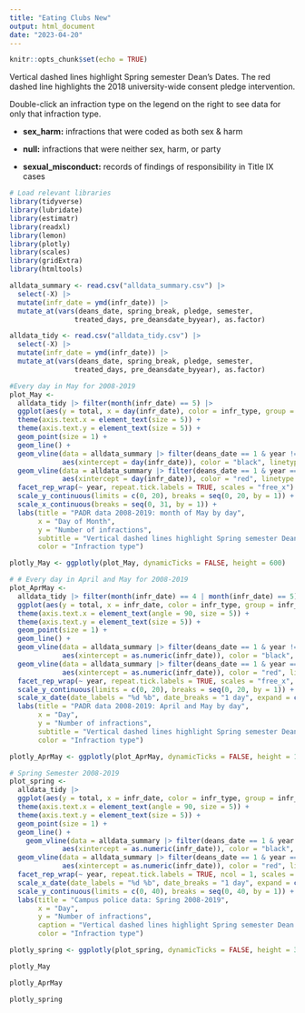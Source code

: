 ```yaml
---
title: "Eating Clubs New"
output: html_document
date: "2023-04-20"
---
```


```{=html}
<style type="text/css">
.main-container {
  max-width: 1800px;
  margin-left: auto;
  margin-right: auto;
}
</style>
```
```r
knitr::opts_chunk$set(echo = TRUE)
```

Vertical dashed lines highlight Spring semester Dean's Dates. The red dashed line highlights the 2018 university-wide consent pledge intervention.

Double-click an infraction type on the legend on the right to see data for only that infraction type.

-   **sex_harm:** infractions that were coded as both sex & harm

-   **null:** infractions that were neither sex, harm, or party

-   **sexual_misconduct:** records of findings of responsibility in Title IX cases

```r
# Load relevant libraries
library(tidyverse)
library(lubridate)
library(estimatr)
library(readxl)
library(lemon)
library(plotly)
library(scales)
library(gridExtra)
library(htmltools)

alldata_summary <- read.csv("alldata_summary.csv") |> 
  select(-X) |> 
  mutate(infr_date = ymd(infr_date)) |> 
  mutate_at(vars(deans_date, spring_break, pledge, semester, 
                treated_days, pre_deansdate_byyear), as.factor)

alldata_tidy <- read.csv("alldata_tidy.csv") |> 
  select(-X) |> 
  mutate(infr_date = ymd(infr_date)) |> 
  mutate_at(vars(deans_date, spring_break, pledge, semester, 
                treated_days, pre_deansdate_byyear), as.factor)

#Every day in May for 2008-2019
plot_May <- 
  alldata_tidy |> filter(month(infr_date) == 5) |> 
  ggplot(aes(y = total, x = day(infr_date), color = infr_type, group = infr_type)) +
  theme(axis.text.x = element_text(size = 5)) +
  theme(axis.text.y = element_text(size = 5)) +
  geom_point(size = 1) +
  geom_line() +
  geom_vline(data = alldata_summary |> filter(deans_date == 1 & year != 2018),
             aes(xintercept = day(infr_date)), color = "black", linetype = "dashed", linewidth = 0.5) +
  geom_vline(data = alldata_summary |> filter(deans_date == 1 & year == 2018),
             aes(xintercept = day(infr_date)), color = "red", linetype = "dashed", linewidth = 0.5) +
  facet_rep_wrap(~ year, repeat.tick.labels = TRUE, scales = "free_x") +
  scale_y_continuous(limits = c(0, 20), breaks = seq(0, 20, by = 1)) +
  scale_x_continuous(breaks = seq(0, 31, by = 1)) +
  labs(title = "PADR data 2008-2019: month of May by day",
       x = "Day of Month", 
       y = "Number of infractions",
       subtitle = "Vertical dashed lines highlight Spring semester Dean's Dates. The red dashed line highlights the 2018 university-wide consent pledge intervention.",
       color = "Infraction type")

plotly_May <- ggplotly(plot_May, dynamicTicks = FALSE, height = 600)

# # Every day in April and May for 2008-2019
plot_AprMay <-
  alldata_tidy |> filter(month(infr_date) == 4 | month(infr_date) == 5) |>
  ggplot(aes(y = total, x = infr_date, color = infr_type, group = infr_type)) +
  theme(axis.text.x = element_text(angle = 90, size = 5)) +
  theme(axis.text.y = element_text(size = 5)) +
  geom_point(size = 1) +
  geom_line() +
  geom_vline(data = alldata_summary |> filter(deans_date == 1 & year != 2018),
             aes(xintercept = as.numeric(infr_date)), color = "black", linetype = "dashed", linewidth = 0.5) +
  geom_vline(data = alldata_summary |> filter(deans_date == 1 & year == 2018),
             aes(xintercept = as.numeric(infr_date)), color = "red", linetype = "dashed", linewidth = 0.5) +
  facet_rep_wrap(~ year, repeat.tick.labels = TRUE, scales = "free_x", ncol = 2) +
  scale_y_continuous(limits = c(0, 20), breaks = seq(0, 20, by = 1)) +
  scale_x_date(date_labels = "%d %b", date_breaks = "1 day", expand = c(0,0)) +
  labs(title = "PADR data 2008-2019: April and May by day",
       x = "Day",
       y = "Number of infractions",
       subtitle = "Vertical dashed lines highlight Spring semester Dean's Dates. The red dashed line highlights the 2018 university-wide consent pledge intervention.",
       color = "Infraction type")

plotly_AprMay <- ggplotly(plot_AprMay, dynamicTicks = FALSE, height = 1500)

# Spring Semester 2008-2019
plot_spring <- 
  alldata_tidy |> 
  ggplot(aes(y = total, x = infr_date, color = infr_type, group = infr_type)) +
  theme(axis.text.x = element_text(angle = 90, size = 5)) +
  theme(axis.text.y = element_text(size = 5)) +
  geom_point(size = 1) +
  geom_line() +
    geom_vline(data = alldata_summary |> filter(deans_date == 1 & year != 2018),
             aes(xintercept = as.numeric(infr_date)), color = "black", linetype = "dashed", linewidth = 0.5) +
  geom_vline(data = alldata_summary |> filter(deans_date == 1 & year == 2018),
             aes(xintercept = as.numeric(infr_date)), color = "red", linetype = "dashed", linewidth = 0.5) +
  facet_rep_wrap(~ year, repeat.tick.labels = TRUE, ncol = 1, scales = "free_x") +
  scale_x_date(date_labels = "%d %b", date_breaks = "1 day", expand = c(0,0)) +
  scale_y_continuous(limits = c(0, 40), breaks = seq(0, 40, by = 1)) +
  labs(title = "Campus police data: Spring 2008-2019",
       x = "Day", 
       y = "Number of infractions",
       caption = "Vertical dashed lines highlight Spring semester Dean's Dates.",
       color = "Infraction type")

plotly_spring <- ggplotly(plot_spring, dynamicTicks = FALSE, height = 3000)
```

```r
plotly_May
```

```r
plotly_AprMay
```

```r
plotly_spring
```